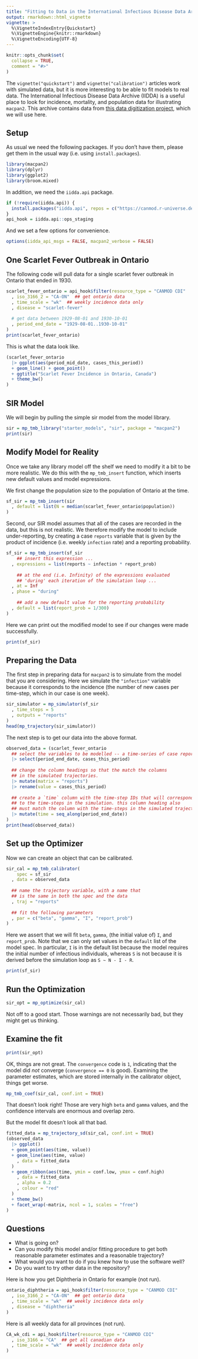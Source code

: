 ```yaml
---
title: "Fitting to Data in the International Infectious Disease Data Archive (IIDDA)"
output: rmarkdown::html_vignette
vignette: >
  %\VignetteIndexEntry{Quickstart}
  %\VignetteEngine{knitr::rmarkdown}
  %\VignetteEncoding{UTF-8}
---
```


```r
knitr::opts_chunk$set(
  collapse = TRUE,
  comment = "#>"
)
```

The `vignette("quickstart")` and `vignette("calibration")` articles work with simulated data, but it is more interesting to be able to fit models to real data. The International Infectious Disease Data Archive (IIDDA) is a useful place to look for incidence, mortality, and population data for illustrating `macpan2`. This archive contains data from [this data digitization project](http://canmod.net/digitization), which we will use here.

## Setup

As usual we need the following packages.  If you don't have them, please get them in the usual way (i.e. using `install.packages`).

```r
library(macpan2)
library(dplyr)
library(ggplot2)
library(broom.mixed)
```

In addition, we need the `iidda.api` package.

```r
if (!require(iidda.api)) {
  install.packages("iidda.api", repos = c("https://canmod.r-universe.dev", "https://cran.r-project.org"))
}
api_hook = iidda.api::ops_staging
```

And we set a few options for convenience.

```r
options(iidda_api_msgs = FALSE, macpan2_verbose = FALSE)
```


## One Scarlet Fever Outbreak in Ontario

The following code will pull data for a single scarlet fever outbreak in Ontario that ended in 1930.

```r
scarlet_fever_ontario = api_hook$filter(resource_type = "CANMOD CDI"
  , iso_3166_2 = "CA-ON"  ## get ontario data
  , time_scale = "wk"  ## weekly incidence data only 
  , disease = "scarlet-fever"
  
  # get data between 1929-08-01 and 1930-10-01
  , period_end_date = "1929-08-01..1930-10-01"
)
print(scarlet_fever_ontario)
```

This is what the data look like.

```r
(scarlet_fever_ontario
  |> ggplot(aes(period_mid_date, cases_this_period))
  + geom_line() + geom_point()
  + ggtitle("Scarlet Fever Incidence in Ontario, Canada")
  + theme_bw()
)
```


## SIR Model

We will begin by pulling the simple sir model from the model library.

```r
sir = mp_tmb_library("starter_models", "sir", package = "macpan2")
print(sir)
```


## Modify Model for Reality

Once we take any library model off the shelf we need to modify it a bit to be more realistic. We do this with the `mp_tmb_insert` function, which inserts new default values and model expressions.

We first change the population size to the population of Ontario at the time.

```r
sf_sir = mp_tmb_insert(sir
  , default = list(N = median(scarlet_fever_ontario$population))
)
```

Second, our SIR model assumes that all of the cases are recorded in the data, but this is not realistic.  We therefore modify the model to include under-reporting, by creating a case `reports` variable that is given by the product of incidence (i.e. weekly `infection` rate) and a reporting probability.

```r
sf_sir = mp_tmb_insert(sf_sir
    ## insert this expression ...
  , expressions = list(reports ~ infection * report_prob)
    
    ## at the end (i.e. Infinity) of the expressions evaluated
    ## 'during' each iteration of the simulation loop ...
  , at = Inf  
  , phase = "during"
  
    ## add a new default value for the reporting probability
  , default = list(report_prob = 1/300)
)
```

Here we can print out the modified model to see if our changes were made successfully.

```r
print(sf_sir)
```


## Preparing the Data

The first step in preparing data for `macpan2` is to simulate from the model that you are considering. Here we simulate the `"infection"` variable because it corresponds to the incidence (the number of new cases per time-step, which in our case is one week).
```r
sir_simulator = mp_simulator(sf_sir
  , time_steps = 5
  , outputs = "reports"
)
head(mp_trajectory(sir_simulator))
```

The next step is to get our data into the above format.

```r
observed_data = (scarlet_fever_ontario
  ## select the variables to be modelled -- a time-series of case reports.
  |> select(period_end_date, cases_this_period)
  
  ## change the column headings so that the match the columns
  ## in the simulated trajectories.
  |> mutate(matrix = "reports")
  |> rename(value = cases_this_period)
  
  ## create a `time` column with the time-step IDs that will correspond
  ## to the time-steps in the simulation. this column heading also 
  ## must match the column with the time-steps in the simulated trajectories
  |> mutate(time = seq_along(period_end_date))
)
print(head(observed_data))
```




## Set up the Optimizer

Now we can create an object that can be calibrated.

```r
sir_cal = mp_tmb_calibrator(
    spec = sf_sir
  , data = observed_data
  
  ## name the trajectory variable, with a name that
  ## is the same in both the spec and the data
  , traj = "reports"  
  
  ## fit the following parameters
  , par = c("beta", "gamma", "I", "report_prob")
)
```

Here we assert that we will fit `beta`, `gamma`, (the initial value of) `I`, and `report_prob`. Note that we can only set values in the `default` list of the model spec. In particular, `I` is in the default list because the model requires the initial number of infectious individuals, whereas `S` is not because it is derived before the simulation loop as `S ~ N - I - R`.

```r
print(sf_sir)
```

## Run the Optimization

```r
sir_opt = mp_optimize(sir_cal)
```

Not off to a good start.  Those warnings are not necessarily bad, but they might get us thinking.

## Examine the fit

```r
print(sir_opt)
```

OK, things are not great.  The `convergence` code is `1`, indicating that the model did _not_ converge (`convergence == 0` is good). Examining the parameter estimates, which are stored internally in the calibrator object, things get worse.

```r
mp_tmb_coef(sir_cal, conf.int = TRUE)
```

That doesn't look right!  Those are very high `beta` and `gamma` values, and the confidence intervals are enormous and overlap zero.

But the model fit doesn't look all that bad.

```r
fitted_data = mp_trajectory_sd(sir_cal, conf.int = TRUE)
(observed_data
  |> ggplot()
  + geom_point(aes(time, value))
  + geom_line(aes(time, value)
    , data = fitted_data
  )
  + geom_ribbon(aes(time, ymin = conf.low, ymax = conf.high)
    , data = fitted_data
    , alpha = 0.2
    , colour = "red"
  )
  + theme_bw()
  + facet_wrap(~matrix, ncol = 1, scales = "free")
)
```

## Questions

* What is going on?
* Can you modify this model and/or fitting procedure to get both reasonable parameter estimates and a reasonable trajectory?
* What would you want to do if you knew how to use the software well?
* Do you want to try other data in the repository?

Here is how you get Diphtheria in Ontario for example (not run).
```r
ontario_diphtheria = api_hook$filter(resource_type = "CANMOD CDI"
  , iso_3166_2 = "CA-ON"  ## get ontario data
  , time_scale = "wk"  ## weekly incidence data only 
  , disease = "diphtheria"
)
```

Here is all weekly data for all provinces (not run).
```r
CA_wk_cdi = api_hook$filter(resource_type = "CANMOD CDI"
  , iso_3166 = "CA"  ## get all canadian data
  , time_scale = "wk"  ## weekly incidence data only 
)
```
